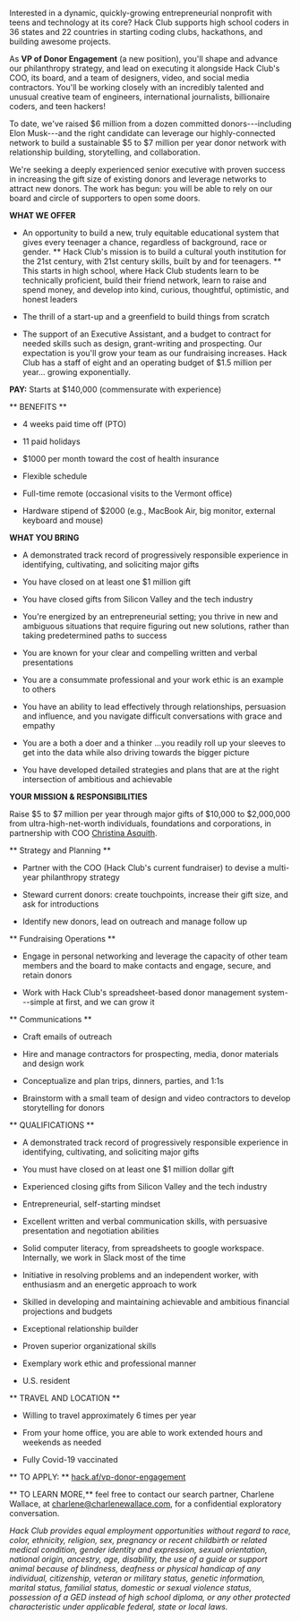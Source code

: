Interested in a dynamic, quickly-growing entrepreneurial nonprofit with teens and technology at its core? Hack Club supports high school coders in 36 states and 22 countries in starting coding clubs, hackathons, and building awesome projects.

As **VP of Donor Engagement** (a new position), you'll shape and advance our philanthropy strategy, and lead on executing it alongside Hack Club's COO, its board, and a team of designers, video, and social media contractors. You'll be working closely with an incredibly talented and unusual creative team of engineers, international journalists, billionaire coders, and teen hackers!

To date, we've raised $6 million from a dozen committed donors---including Elon Musk---and the right candidate can leverage our highly-connected network to build a sustainable $5 to $7 million per year donor network with relationship building, storytelling, and collaboration.

We're seeking a deeply experienced senior executive with proven success in increasing the gift size of existing donors and leverage networks to attract new donors. The work has begun: you will be able to rely on our board and circle of supporters to open some doors.

**WHAT WE OFFER**

- An opportunity to build a new, truly equitable educational system that gives every teenager a chance, regardless of background, race or gender. ** Hack Club's mission is to build a cultural youth institution for the 21st century, with 21st century skills, built by and for teenagers. ** This starts in high school, where Hack Club students learn to be technically proficient, build their friend network, learn to raise and spend money, and develop into kind, curious, thoughtful, optimistic, and honest leaders

- The thrill of a start-up and a greenfield to build things from scratch

- The support of an Executive Assistant, and a budget to contract for needed skills such as design, grant-writing and prospecting. Our expectation is you'll grow your team as our fundraising increases. Hack Club has a staff of eight and an operating budget of $1.5 million per year... growing exponentially.

**PAY:** Starts at $140,000 (commensurate with experience)

** BENEFITS **

- 4 weeks paid time off (PTO)

- 11 paid holidays

- $1000 per month toward the cost of health insurance

- Flexible schedule

- Full-time remote (occasional visits to the Vermont office)

- Hardware stipend of $2000 (e.g., MacBook Air, big monitor, external keyboard and mouse)

**WHAT YOU BRING**

- A demonstrated track record of progressively responsible experience in identifying, cultivating, and soliciting major gifts

- You have closed on at least one $1 million gift

- You have closed gifts from Silicon Valley and the tech industry

- You're energized by an entrepreneurial setting; you thrive in new and ambiguous situations that require figuring out new solutions, rather than taking predetermined paths to success

- You are known for your clear and compelling written and verbal presentations

- You are a consummate professional and your work ethic is an example to others

- You have an ability to lead effectively through relationships, persuasion and influence, and you navigate difficult conversations with grace and empathy

- You are a both a doer and a thinker ...you readily roll up your sleeves to get into the data while also driving towards the bigger picture

- You have developed detailed strategies and plans that are at the right intersection of ambitious and achievable

**YOUR MISSION & RESPONSIBILITIES**

Raise $5 to $7 million per year through major gifts of $10,000 to $2,000,000 from ultra-high-net-worth individuals, foundations and corporations, in partnership with COO [Christina Asquith](https://www.linkedin.com/in/christinaasquith/).

** Strategy and Planning **

- Partner with the COO (Hack Club's current fundraiser) to devise a multi-year philanthropy strategy

- Steward current donors: create touchpoints, increase their gift size, and ask for introductions

- Identify new donors, lead on outreach and manage follow up

** Fundraising Operations **

- Engage in personal networking and leverage the capacity of other team members and the board to make contacts and engage, secure, and retain donors

- Work with Hack Club's spreadsheet-based donor management system---simple at first, and we can grow it

** Communications **

- Craft emails of outreach

- Hire and manage contractors for prospecting, media, donor materials and design work

- Conceptualize and plan trips, dinners, parties, and 1:1s

- Brainstorm with a small team of design and video contractors to develop storytelling for donors

** QUALIFICATIONS **

- A demonstrated track record of progressively responsible experience in identifying, cultivating, and soliciting major gifts

- You must have closed on at least one $1 million dollar gift

- Experienced closing gifts from Silicon Valley and the tech industry

- Entrepreneurial, self-starting mindset

- Excellent written and verbal communication skills, with persuasive presentation and negotiation abilities

- Solid computer literacy, from spreadsheets to google workspace. Internally, we work in Slack most of the time

- Initiative in resolving problems and an independent worker, with enthusiasm and an energetic approach to work

- Skilled in developing and maintaining achievable and ambitious financial projections and budgets

- Exceptional relationship builder

- Proven superior organizational skills

- Exemplary work ethic and professional manner

- U.S. resident

** TRAVEL AND LOCATION **

- Willing to travel approximately 6 times per year

- From your home office, you are able to work extended hours and weekends as needed

- Fully Covid-19 vaccinated

** TO APPLY: ** [hack.af/vp-donor-engagement](https://hack.af/vp-donor-engagement)

** TO LEARN MORE,** feel free to contact our search partner, Charlene Wallace, at charlene@charlenewallace.com, for a confidential exploratory conversation.

_Hack Club provides equal employment opportunities without regard to race, color, ethnicity, religion, sex, pregnancy or recent childbirth or related medical condition, gender identity and expression, sexual orientation, national origin, ancestry, age, disability, the use of a guide or support animal because of blindness, deafness or physical handicap of any individual, citizenship, veteran or military status, genetic information, marital status, familial status, domestic or sexual violence status, possession of a GED instead of high school diploma, or any other protected characteristic under applicable federal, state or local laws._
